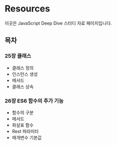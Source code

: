 # Resources

이곳은 JavaScript Deep Dive 스터디 자료 페이지입니다.

## 목차

### 25장 클래스

- 클래스 정의
- 인스턴스 생성
- 메서드
- 클래스 상속

### 26장 ES6 함수의 추가 기능

- 함수의 구분
- 메서드
- 화살표 함수
- Rest 파라미터
- 매개변수 기본값
